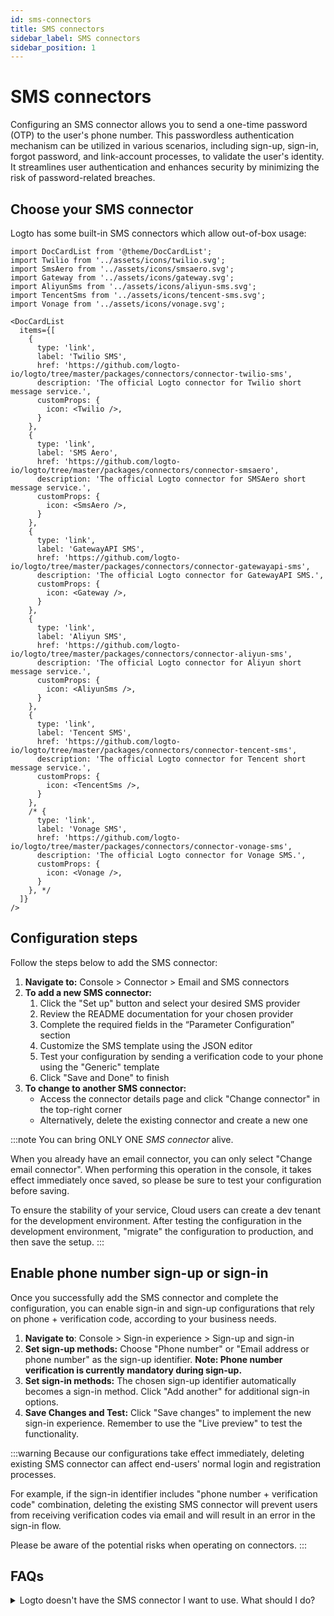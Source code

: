 ```yaml
---
id: sms-connectors
title: SMS connectors
sidebar_label: SMS connectors
sidebar_position: 1
---
```


# SMS connectors

Configuring an SMS connector allows you to send a one-time password (OTP) to the user's phone number. This passwordless authentication mechanism can be utilized in various scenarios, including sign-up, sign-in, forgot password, and link-account processes, to validate the user's identity. It streamlines user authentication and enhances security by minimizing the risk of password-related breaches.

## Choose your SMS connector

Logto has some built-in SMS connectors which allow out-of-box usage:

```mdx-code-block
import DocCardList from '@theme/DocCardList';
import Twilio from '../assets/icons/twilio.svg';
import SmsAero from '../assets/icons/smsaero.svg';
import Gateway from '../assets/icons/gateway.svg';
import AliyunSms from '../assets/icons/aliyun-sms.svg';
import TencentSms from '../assets/icons/tencent-sms.svg';
import Vonage from '../assets/icons/vonage.svg';

<DocCardList
  items={[
    {
      type: 'link',
      label: 'Twilio SMS',
      href: 'https://github.com/logto-io/logto/tree/master/packages/connectors/connector-twilio-sms',
      description: 'The official Logto connector for Twilio short message service.',
      customProps: {
        icon: <Twilio />,
      }
    },
    {
      type: 'link',
      label: 'SMS Aero',
      href: 'https://github.com/logto-io/logto/tree/master/packages/connectors/connector-smsaero',
      description: 'The official Logto connector for SMSAero short message service.',
      customProps: {
        icon: <SmsAero />,
      }
    },
    {
      type: 'link',
      label: 'GatewayAPI SMS',
      href: 'https://github.com/logto-io/logto/tree/master/packages/connectors/connector-gatewayapi-sms',
      description: 'The official Logto connector for GatewayAPI SMS.',
      customProps: {
        icon: <Gateway />,
      }
    },
    {
      type: 'link',
      label: 'Aliyun SMS',
      href: 'https://github.com/logto-io/logto/tree/master/packages/connectors/connector-aliyun-sms',
      description: 'The official Logto connector for Aliyun short message service.',
      customProps: {
        icon: <AliyunSms />,
      }
    },
    {
      type: 'link',
      label: 'Tencent SMS',
      href: 'https://github.com/logto-io/logto/tree/master/packages/connectors/connector-tencent-sms',
      description: 'The official Logto connector for Tencent short message service.',
      customProps: {
        icon: <TencentSms />,
      }
    },
    /* {
      type: 'link',
      label: 'Vonage SMS',
      href: 'https://github.com/logto-io/logto/tree/master/packages/connectors/connector-vonage-sms',
      description: 'The official Logto connector for Vonage SMS.',
      customProps: {
        icon: <Vonage />,
      }
    }, */
  ]}
/>
```

## Configuration steps

Follow the steps below to add the SMS connector:

1. **Navigate to:** <CloudLink to="/connectors/passwordless">Console > Connector > Email and SMS connectors</CloudLink>
2. **To add a new SMS connector:**
   1. Click the "Set up" button and select your desired SMS provider
   2. Review the README documentation for your chosen provider
   3. Complete the required fields in the “Parameter Configuration” section
   4. Customize the SMS template using the JSON editor
   5. Test your configuration by sending a verification code to your phone using the "Generic" template
   6. Click "Save and Done" to finish
3. **To change to another SMS connector:**
   - Access the connector details page and click "Change connector" in the top-right corner
   - Alternatively, delete the existing connector and create a new one

:::note
You can bring ONLY ONE _SMS connector_ alive.

When you already have an email connector, you can only select "Change email connector". When performing this operation in the console, it takes effect immediately once saved, so please be sure to test your configuration before saving.

To ensure the stability of your service, Cloud users can create a dev tenant for the development environment. After testing the configuration in the development environment, "migrate" the configuration to production, and then save the setup.
:::

## Enable phone number sign-up or sign-in

Once you successfully add the SMS connector and complete the configuration, you can enable sign-in and sign-up configurations that rely on phone + verification code, according to your business needs.

1. **Navigate to**: <CloudLink to="/sign-in-experience/sign-up-and-sign-in">Console > Sign-in experience > Sign-up and sign-in</CloudLink>
2. **Set sign-up methods:** Choose "Phone number" or "Email address or phone number" as the sign-up identifier. **Note: Phone number verification is currently mandatory during sign-up.**
3. **Set sign-in methods:** The chosen sign-up identifier automatically becomes a sign-in method. Click "Add another" for additional sign-in options.
4. **Save Changes and Test:** Click "Save changes" to implement the new sign-in experience. Remember to use the "Live preview" to test the functionality.

:::warning
Because our configurations take effect immediately, deleting existing SMS connector can affect end-users' normal login and registration processes.

For example, if the sign-in identifier includes "phone number + verification code" combination, deleting the existing SMS connector will prevent users from receiving verification codes via email and will result in an error in the sign-in flow.

Please be aware of the potential risks when operating on connectors.
:::

## FAQs

<details>
<summary>Logto doesn't have the SMS connector I want to use. What should I do?</summary>

We're still working on more connectors. If you require further options, just let us know your needs in Discord and file a Feature Request on [GitHub](https://github.com/logto-io/logto/issues). If you need further assistance, you can also [contact us via email](mailto:contact@logto.io).

For open-source Logto users, we provide an easy-to-extend connector creation method, allowing you to [customize your own connector](https://docs.logto.io/docs/recipes/configure-connectors/create-your-connector/) based on your specific scenarios. You are always welcomed to submit a pull request to Logto, so that others in the community may also benefit from your work.

</details>
